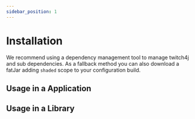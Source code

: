```yaml
---
sidebar_position: 1
---
```



# Installation

We recommend using a dependency management tool to manage twitch4j and sub dependencies. As a fallback method you can also download a fatJar adding `shaded` scope to your configuration build.

## Usage in a Application

<JavaDependency group="com.github.twitch4j" name="twitch4j" version="1.14.0" scope="implementation" />

## Usage in a Library

<JavaDependency group="com.github.twitch4j" name="twitch4j" version="1.14.0" scope="api" />
